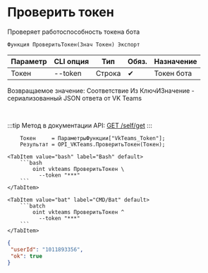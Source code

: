 ﻿---
sidebar_position: 1
description: Проверить токен и другие функции для работы с VKTeams в Открытом пакете интеграций - бесплатной open-source библиотеке интеграций для 1С:Предприятие 8, OneScript и CLI
keywords: [1C, 1С, 1С:Предприятие, 1С:Предприятие 8.3, API, Интеграция, Сервисы, Обмен, OneScript, CLI, VKTeams]
---


# Проверить токен
 Проверяет работоспособность токена бота



`Функция ПроверитьТокен(Знач Токен) Экспорт`

  | Параметр | CLI опция | Тип | Обяз. | Назначение |
  |-|-|-|-|-|
  | Токен | --token | Строка | &#x2714; | Токен бота |

  
  Возвращаемое значение:   Соответствие Из КлючИЗначение - сериализованный JSON ответа от VK Teams

<br/>

:::tip
Метод в документации API: [GET /self/get](https://teams.vk.com/botapi/#/self/get_self_get)
:::
<br/>



```bsl title="Пример использования для 1С:Предприятие/OneScript"
    Токен     = ПараметрыФункции["VkTeams_Token"];
    Результат = OPI_VKTeams.ПроверитьТокен(Токен);
```
    

 <Tabs>
  
    <TabItem value="bash" label="Bash" default>
        ```bash
            oint vkteams ПроверитьТокен \
              --token "***"
        ```
    </TabItem>
  
    <TabItem value="bat" label="CMD/Bat" default>
        ```batch
            oint vkteams ПроверитьТокен ^
              --token "***"
        ```
    </TabItem>
</Tabs>


```json title="Результат"
{
 "userId": "1011893356",
 "ok": true
}
```
